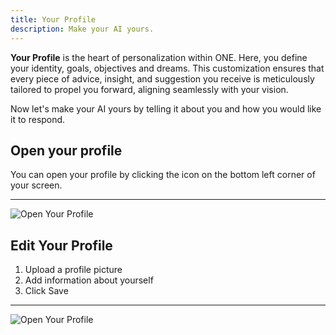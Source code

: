 ```yaml
---
title: Your Profile
description: Make your AI yours. 
---
```


**Your Profile** is the heart of personalization within ONE. Here, you define your  identity, goals, objectives and dreams. This customization ensures that every piece of advice, insight, and suggestion you receive is meticulously tailored to propel you forward, aligning seamlessly with your vision. 

Now let's make your AI yours by telling it about you and how you would like it to respond. 

## Open your profile
You can open your profile by clicking the icon on the bottom left corner of your screen. 

---

<Image src={profile} alt="Open Your Profile"/>


## Edit Your Profile

1. Upload a profile picture
2. Add information about yourself
3. Click Save

---

<Image src={profile2} alt="Open Your Profile"/>



